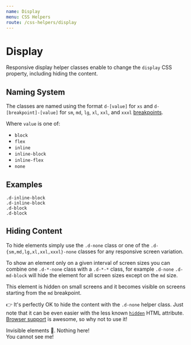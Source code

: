 ```yaml
---
name: Display
menu: CSS Helpers
route: /css-helpers/display
---
```


# Display


Responsive display helper classes enable to change the `display` CSS property,
including hiding the content.

## Naming System

The classes are named using the format `d-[value]` for `xs` and
`d-[breakpoint]-[value]` for `sm`, `md`, `lg`, `xl`, `xxl`, and `xxxl`
[breakpoints](/foundation/breakpoints).

Where `value` is one of:

- `block`
- `flex`
- `inline`
- `inline-block`
- `inline-flex`
- `none`

## Examples

<Playground>
  <div className="d-inline-block">
    <Placeholder>
      <code>.d-inline-block</code>
    </Placeholder>
  </div>
  <div className="d-inline-block">
    <Placeholder>
      <code>.d-inline-block</code>
    </Placeholder>
  </div>
</Playground>

<Playground>
  <div className="d-block">
    <Placeholder>
      <code>.d-block</code>
    </Placeholder>
  </div>
  <div className="d-block">
    <Placeholder>
      <code>.d-block</code>
    </Placeholder>
  </div>
</Playground>

## Hiding Content

To hide elements simply use the `.d-none` class or one of the
`.d-{sm,md,lg,xl,xxl,xxxl}-none` classes for any responsive screen variation.

To show an element only on a given interval of screen sizes you can combine one
`.d-*-none` class with a `.d-*-*` class, for example `.d-none` `.d-md-block`
will hide the element for all screen sizes except on the `md` size.

<Playground>
  <p className="d-none d-md-block">
    This element is hidden on small screens and it becomes visible on screens
    starting from the <code>md</code> breakpoint.
  </p>
</Playground>

👉 It's perfectly OK to hide the content with the `.d-none` helper class. Just
note that it can be even easier with the less known
[`hidden`](https://developer.mozilla.org/en-US/docs/Web/HTML/Global_attributes/hidden)
HTML attribute. [Browser support](https://caniuse.com/hidden) is awesome, so why
not to use it!

<Playground>
  Invisible elements
  <span role="img" aria-label="Cannot see monkey">🙈</span>.
  Nothing here!
  <div className="d-none">You cannot see me!</div>
  <div hidden>I am invisible, too</div>
</Playground>
